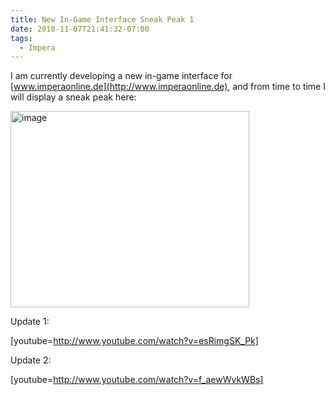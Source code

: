```yaml
---
title: New In-Game Interface Sneak Peak 1
date: 2010-11-07T21:41:32-07:00
tags:
  - Impera
---
```

I am currently developing a new in-game interface for [www.imperaonline.de](http://www.imperaonline.de), and from time to time I will display a sneak peak here:

[<img style="background-image:none;padding-left:0;padding-right:0;display:inline;padding-top:0;border:0;" title="image" src="/assets/wp-content/uploads/2010/11/image_thumb.png" border="0" alt="image" width="382" height="314" />](/assets/wp-content/uploads/2010/11/image.png)

Update 1:

[youtube=http://www.youtube.com/watch?v=esRimgSK_Pk]

Update 2:

[youtube=http://www.youtube.com/watch?v=f_aewWvkWBs]